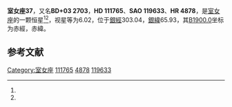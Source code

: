 {{Starbox begin
| name = 室女座37
}}
{{Starbox observe
| epoch = [[J2000.0|J2000.0]]
| constell = [[室女座|室女座]]<ref name=SIMBAD>{{cite web
 | url=http://simbad.u-strasbg.fr/simbad/sim-id?Ident=HR+4878
 | title=Pulsating variable Star
 | publisher=Centre de Données astronomiques de Strasbourg
 | work=SIMBAD
 | accessdate=2012-07-13
 | archive-date=2016-03-16
 | archive-url=https://web.archive.org/web/20160316074951/http://simbad.u-strasbg.fr/simbad/sim-id?Ident=HR+4878
 | dead-url=no
 }}</ref><ref name=DATA>{{cite web
 | url=http://vizier.u-strasbg.fr/viz-bin/VizieR-5?-out.add=.&-source=5050&-corr=PK=HR&-out.max=9999&HR=4878
 | title=VizieR Detailed Page
 | accessdate=2012-07-13
 | archive-date=2016-03-05
 | archive-url=https://web.archive.org/web/20160305004336/http://vizier.u-strasbg.fr/viz-bin/VizieR-5?-out.add=.&-source=5050&-corr=PK=HR&-out.max=9999&HR=4878
 | dead-url=no
 }}</ref>
| 星官 = 
| ra = {{RA|12|51|36.9}}<ref name=SIMBAD /><ref name=DATA />
| dec = {{DEC|+3|3|24}}<ref name=SIMBAD /><ref name=DATA />
| appmag_v = 6.02<ref name=SIMBAD /><ref name=DATA />
}}
{{Starbox character
| class = gK4<ref name=SIMBAD /><ref name=DATA />
| b-v = 1.29<ref name=SIMBAD /><ref name=DATA />
| u-b = 1.44<ref name=SIMBAD /><ref name=DATA />
| r-i = <ref name=SIMBAD /><ref name=DATA />
| variable = 
}}
{{Starbox astrometry
| radial_v = 1.44
| prop_mo_ra = 3
| parallax = 
| p_error = 
}}
{{Starbox catalog
| names =BD+03 2703，[[SAO星表|SAO]] 119633，[[HD星表|HD]] 111765，[[HR星表|HR]] 4878}}
{{Starbox reference |Simbad=HR+4878}}
{{Starbox end}}

'''室女座37'''，又名'''BD+03 2703'''，'''HD 111765'''、'''SAO 119633'''、'''HR 4878'''，是[[室女座|室女座]]的一颗恒星<ref name=SIMBAD /><ref name=DATA />，视星等为6.02，位于[[銀道座標系|銀經]]303.04，[[銀道座標系|銀緯]]65.93，其[[B1900.0|B1900.0]]坐标为赤經{{RA|12|46|31.4}}，赤緯{{DEC|+3|65.93|1}}。

== 参考文献 ==
{{reflist}}

{{star-stub}}

{{室女座恒星}}
[[Category:室女座|Category:室女座]]
[[Category:HD和HDE天體|111765]]
[[Category:HR天體|4878]]
[[Category:SAO天體|119633]]